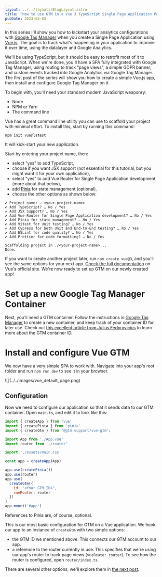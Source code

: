 ---
layout: ../../layouts/BlogLayout.astro
title: "How to use GTM in a Vue 3 TypeScript Single Page Application Part 1 - basic configuration"
pubDate: 2023-03-03
---

In this series I'll show you how to kickstart your analytics configurations with [Google Tag Manager](https://tagmanager.google.com/) when you create a Single Page Application using [Vue.js](https://vuejs.org/). The goal is to track what's happening in your application to improve it over time, using the datalayer and Google Analytics.

We'll be using TypeScript, but it should be easy to retrofit most of it to JavaScript.
When we're done, you'll have a SPA fully integrated with Google Tag Manager, using routing to track "page views", a simple GDPR banner, and custom events tracked into Google Analytics via Google Tag Manager.
The first post of the series will show you how to create a simple Vue.js app, then install and configure Google Tag Manager on it.

To begin with, you'll need your standard modern JavaScript weaponry:
- Node
- NPM or Yarn
- The command line

Vue has a great command line utility you can use to scaffold your project with minimal effort. To install this, start by running this command:

`npm init vue@latest`

It will kick-start your new application. 

Start by entering your project name, then:
- select "yes"  to add TypeScript, 
- choose if you want JSX support (not essential for this tutorial, but you might want it for your own application), 
- select "yes" to add Vue Router for Single Page Application development (more about that below), 
- add [Pinia](https://pinia.vuejs.org/) for state management (optional), 
- choose the other options as shown below:

```shell
✔ Project name: … <your-project-name>
✔ Add TypeScript? … No / Yes
✔ Add JSX Support? … No / Yes
✔ Add Vue Router for Single Page Application development? … No / Yes
✔ Add Pinia for state management? … No / Yes
✔ Add Vitest for Unit testing? … No / Yes
✔ Add Cypress for both Unit and End-to-End testing? … No / Yes
✔ Add ESLint for code quality? … No / Yes
✔ Add Prettier for code formatting? … No / Yes

Scaffolding project in ./<your-project-name>...
Done.
```

If you want to create another project later, run `npm create vue@3`, and you'll see the same options for your next app. [Check the full documentation](https://vuejs.org/guide/quick-start.html#creating-a-vue-application) on Vue's official site.
We're now ready to set up GTM on our newly created app!

# Set up a new Google Tag Manager Container

Next, you'll need a GTM container. Follow the instructions in [Google Tag Manager](https://tagmanager.google.com/) to create a new container, and keep track of your container ID for later use. Check out [this excellent article from Julius Fedorovicius](https://www.analyticsmania.com/post/google-tag-manager-id/) to learn more about the GTM container ID.

# Install and configure Vue GTM 

We now have a very simple SPA to work with. Navigate into your app's root folder and run `npm run dev` to see it in your browser.

<div class="max-w-2xl">
  ![](../../images/vue_default_page.png)
</div>

## Configuration 

Now we need to configure our application so that it sends data to our GTM container. 
Open `main.ts`, and edit it to look like this:

```javascript
import { createApp } from 'vue'
import { createPinia } from 'pinia'
import { createGtm } from '@gtm-support/vue-gtm';

import App from './App.vue'
import router from './router'

import './assets/main.css'

const app = createApp(App)

app.use(createPinia())
app.use(router)
app.use(
  createGtm({
    id: "<Your GTM ID>",
    vueRouter: router
  })
)
app.mount('#app')
```

References to Pinia are, of course, optional.

This is our most basic configuration for GTM on a Vue application. We hook our app to an instance of `createGtm` with two simple options: 
- the GTM ID we mentioned above. This connects our GTM account to our app.
- a reference to the router currently in use. This specifies that we're using our app's router to track page views (`vueRoute: router`). To see how the router is configured, open `router/index.ts`. 

There are several other options; we'll explore them in [the next post](/blog/gtm_vue_part_2).